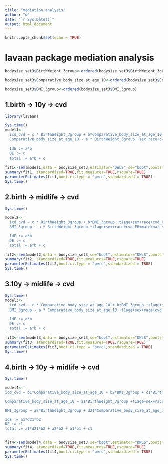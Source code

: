 ```yaml
---
title: "mediation analysis"
author: "w"
date: "`r Sys.Date()`"
output: html_document
---
```


```r
knitr::opts_chunk$set(echo = TRUE)
```

# lavaan package mediation analysis

```r
bodysize_set3$BirthWeight_3group<-ordered(bodysize_set3$BirthWeight_3group,levels=c("Low","Normal","High"))

bodysize_set3$Comparative_body_size_at_age_10<-ordered(bodysize_set3$Comparative_body_size_at_age_10,levels=c("Thinner","About Average","Plumper"))

bodysize_set3$BMI_3group<-ordered(bodysize_set3$BMI_3group)
```


##  1.birth -> 10y -> cvd

```r
library(lavaan)

Sys.time()
model1<-'
  icd_cvd ~ c * BirthWeight_3group + b*Comparative_body_size_at_age_10 +sex+race+cvd_FH+maternal_smoking+breastfeeding+maternal_hypertension+maternal_diabetes+parental_diabetes
  Comparative_body_size_at_age_10 ~ a * BirthWeight_3group +sex+race+cvd_FH+maternal_smoking+breastfeeding+maternal_hypertension+maternal_diabetes+parental_diabetes
 
  IdE := a*b
  DE := c
  total := a*b + c
'
fit1<-sem(model1,data = bodysize_set3,estimator="DWLS",se="boot",bootstrap=5000)
summary(fit1, standardized=TRUE,fit.measures=TRUE,rsquare=TRUE)
parameterEstimates(fit1,boot.ci.type = "perc",standardized = TRUE)
Sys.time()

```

##  2.birth -> midlife -> cvd

```r
Sys.time()

model2<-'
  icd_cvd ~ c * BirthWeight_3group + b*BMI_3group +t1age+sex+race+cvd_FH+maternal_smoking+breastfeeding+maternal_hypertension+maternal_diabetes+parental_diabetes+TDI+education_levels+physical_activity+smoking_status+alcohol_status
  BMI_3group ~ a * BirthWeight_3group +t1age+sex+race+cvd_FH+maternal_smoking+breastfeeding+maternal_hypertension+maternal_diabetes+parental_diabetes+TDI+education_levels+physical_activity+smoking_status+alcohol_status

  IdE := a*b
  DE := c
  total := a*b + c
'
fit2<-sem(model2,data = bodysize_set3,se="boot",estimator="DWLS",bootstrap=5000)
summary(fit2, standardized=TRUE,fit.measures=TRUE,rsquare=TRUE)
parameterEstimates(fit2,boot.ci.type = "perc",standardized = TRUE)
Sys.time()

```

##  3.10y -> midlife -> cvd

```r
Sys.time()
model3<-'
  icd_cvd ~ c * Comparative_body_size_at_age_10 + b*BMI_3group +t1age+sex+race+cvd_FH+maternal_smoking+breastfeeding+maternal_hypertension+maternal_diabetes+parental_diabetes+TDI+education_levels+physical_activity+smoking_status+alcohol_status
  BMI_3group ~ a * Comparative_body_size_at_age_10 +t1age+sex+race+cvd_FH+maternal_smoking+breastfeeding+maternal_hypertension+maternal_diabetes+parental_diabetes+TDI+education_levels+physical_activity+smoking_status+alcohol_status

  IdE := a*b
  DE := c
  total := a*b + c
'
fit3<-sem(model3,data = bodysize_set3,se="boot",estimator="DWLS",bootstrap=5000)
summary(fit3, standardized=TRUE,fit.measures=TRUE,rsquare=TRUE)
parameterEstimates(fit3,boot.ci.type = "perc",standardized = TRUE)
Sys.time()

```

## 4.birth -> 10y -> midlife -> cvd

```r
Sys.time()

model4<-'
icd_cvd ~ b1*Comparative_body_size_at_age_10 + b2*BMI_3group + c1*BirthWeight_3group +t1age+sex+race+cvd_FH+maternal_smoking+breastfeeding+maternal_hypertension+maternal_diabetes+parental_diabetes+TDI+education_levels+physical_activity+smoking_status+alcohol_status

Comparative_body_size_at_age_10 ~ a1*BirthWeight_3group +t1age+sex+race+cvd_FH+maternal_smoking+breastfeeding+maternal_hypertension+maternal_diabetes+parental_diabetes+TDI+education_levels+physical_activity+smoking_status+alcohol_status

BMI_3group ~ a2*BirthWeight_3group + d21*Comparative_body_size_at_age_10 +t1age+sex+race+cvd_FH+maternal_smoking+breastfeeding+maternal_hypertension+maternal_diabetes+parental_diabetes+TDI+education_levels+physical_activity+smoking_status+alcohol_status

IdE := a1*d21*b2
DE := c1
total := a1*d21*b2 + a2*b2 + a1*b1 + c1
'

fit4<-sem(model4,data = bodysize_set3,se="boot",estimator="DWLS",bootstrap=5000)
summary(fit4, standardized=TRUE,fit.measures=TRUE,rsquare=TRUE)
parameterEstimates(fit4,boot.ci.type = "perc",standardized = TRUE)
Sys.time()

```
